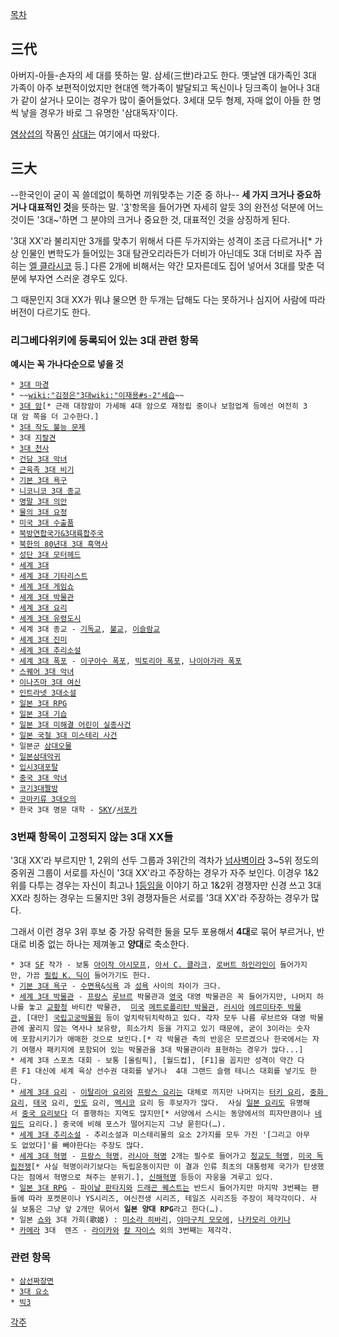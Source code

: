 [[목차]]

== 三代 ==
아버지-아들-손자의 세 대를 뜻하는 말. 삼세(三世)라고도 한다. 옛날엔 대가족인 3대 가족이 아주 보편적이었지만 현대엔 핵가족이 발달되고 독신이나 딩크족이 늘어나 3대가 같이 살거나 모이는 경우가 많이 줄어들었다. 3세대 모두 형제, 자매 없이 아들 한 명씩 낳을 경우가 바로 그 유명한 '삼대독자'이다.

[[염상섭]]의 작품인 [[삼대]]는 여기에서 따왔다.

== 三大 ==
--한국인이 굳이 꼭 쓸데없이 툭하면 끼워맞추는 기준 중 하나--
'''세 가지 크거나 중요하거나 대표적인 것'''을 뜻하는 말. '[[3]]'항목을 들어가면 자세히 알듯 3의 완전성 덕분에 어느 것이든 '3대~'하면 그 분야의 크거나 중요한 것, 대표적인 것을 상징하게 된다.

'3대 XX'라 불리지만 3개를 맞추기 위해서 다른 두가지와는 성격이 조금 다르거나[* 가상 인물인 변학도가 들어있는 3대 탐관오리라든가 더비가 아닌데도 3대 더비로 자주 꼽히는 [[엘 클라시코]] 등.] 다른 2개에 비해서는 약간 모자른데도 집어 넣어서 3대를 맞춘 덕분에 부자연 스러운 경우도 있다.

그 때문인지 3대 XX가 뭐냐 물으면 한 두개는 답해도 다는 못하거나 심지어 사람에 따라 버전이 다르기도 한다.


=== 리그베다위키에 등록되어 있는 3대 관련 항목 ===
'''예시는 꼭 가나다순으로 넣을 것'''

 * [[3대 마경]] 
 * ~~[[wiki:"김정은"3대 ]][[wiki:"이재용#s-2"세습]]~~
 * [[3대 암]][* 근래 대장암이 가세해 4대 암으로 재정립 중이나 보험업계 등에선 여전히 3대 암 쪽을 더 고수한다.]
 * [[3대 작도 불능 문제]]
 * 3대 [[지랄견]]
 * [[3대 천사]]
 * [[건담 3대 악녀]]
 * [[근육족 3대 비기]] 
 * [[기본 3대 욕구]]
 * [[니코니코 3대 종교]] 
 * [[명말 3대 의안]]
 * [[물의 3대 요정]] 
 * [[미국 3대 수출품]] 
 * [[북방연합국가&3대륙합주국]]
 * [[북한/80년대 3대 흑역사|북한의 80년대 3대 흑역사]]
 * [[성단 3대 모터헤드]]
 * [[세계 3대]]
 * [[세계 3대 기타리스트]]
 * [[세계 3대 게임쇼]]
 * [[세계 3대 박물관]]
 * [[세계 3대 요리]] 
 * [[세계 3대 유령도시]]
 * 세계 3대 종교 - [[기독교]], [[불교]], [[이슬람교]]
 * [[세계 3대 진미]] 
 * [[세계 3대 추리소설]] 
 * [[세계 3대 폭포]] - [[이구아수 폭포]], [[빅토리아 폭포]], [[나이아가라 폭포]]
 * [[스퀘어 3대 악녀]] 
 * [[이나즈마 3대 여신]] 
 * [[인트라넷 3대소설]] 
 * [[일본 3대 RPG]] 
 * [[일본 3대 기습]]
 * [[일본 3대 미해결 어린이 실종사건]]
 * [[일본 국철 3대 미스테리 사건]]
 * 일본군 [[삼대오물]]
 * [[일본삼대악귀]]
 * [[입시3대포탈]]
 * [[중국 3대 악녀]] 
 * [[코기3대짤방]]
 * [[코마키류 3대오의]]
 * 한국 3대 명문 대학 - [[SKY]]/[[서포카]]

=== 3번째 항목이 고정되지 않는 3대 XX들 ===
'3대 XX'라 부르지만 1, 2위의 선두 그룹과 3위간의 격차가 [[넘사벽]]이라 3~5위 정도의 중위권 그룹이 서로를 자신이 '3대 XX'라고 주장하는 경우가 자주 보인다. 
이경우 1&2위를 다투는 경우는 자신이 최고나 [[1등]]임을 이야기 하고 1&2위 경쟁자만 신경 쓰고 3대 XX라 칭하는 경우는 드물지만 3위 경쟁자들은 서로를 '3대 XX'라 주장하는 경우가 많다.

그래서 이런 경우 3위 후보 중 가장 유력한 둘을 모두 포용해서 '''4대'''로 묶어 부르거나, 반대로 비중 없는 하나는 제껴놓고 '''양대'''로 축소한다.

 * 3대 [[SF]] 작가 - 보통 [[아이작 아시모프]], [[아서 C. 클라크]], [[로버트 하인라인]]이 들어가지만, 가끔 [[필립 K. 딕]]이 들어가기도 한다. 
 * [[기본 3대 욕구]] - [[수면욕]]&[[식욕]] 과 [[성욕]] 사이의 차이가 크다.
 * [[세계 3대 박물관]] - [[프랑스]] [[루브르]] 박물관과 [[영국]] 대영 박물관은 꼭 들어가지만, 나머지 하나를 놓고 [[교황청]] 바티칸 박물관,  [[미국]] [[메트로폴리탄 박물관]], [[러시아]] [[에르미타주 박물관]], [대만] [[국립고궁박물원]] 등이 엎치락뒤치락하고 있다. 각자 모두 나름 루브르와 대영 박물관에 꿀리지 않는 역사나 보유량, 희소가치 등을 가지고 있기 때문에, 굳이 3이라는 숫자에 포함시키기가 애매한 것으로 보인다.[* 각 박물관 측의 반응은 모르겠으나 한국에서는 자기 여행사 패키지에 포함되어 있는 박물관을 3대 박물관이라 표현하는 경우가 많다...]
 * 세계 3대 스포츠 대회 - 보통 [올림픽], [월드컵], [F1]을 꼽지만 성격이 약간 다른 F1 대신에 세계 육상 선수권 대회를 넣거나  4대 그랜드 슬램 테니스 대회를 넣기도 한다.
 * [[세계 3대 요리]] - [[이탈리아 요리]]와 [[프랑스 요리]]는 대체로 끼지만 나머지는 [[터키 요리]], [[중화 요리]], [[태국]] 요리, [[인도]] 요리, [[멕시코]] 요리 등 후보자가 많다.  사실 [[일본 요리]]도 유명해서 [[중국 요리]]보다 더 흥행하는 지역도 많지만[* 서양에서 스시는 동양에서의 피자만큼이나 [[네임드]] 요리다.] 중국에 비해 포스가 떨어지는지 그냥 묻힌다(…).
 * [[세계 3대 추리소설]] - 추리소설과 미스테리물의 요소 2가지를 모두 가진 '[그리고 아무도 없었다]'를 빼야한다는 주장도 많다.
 * [[세계 3대 혁명]] - [[프랑스 혁명]], [[러시아 혁명]] 2개는 필수로 들어가고 [[청교도 혁명]], [[미국 독립전쟁]][* 사실 혁명이라기보다는 독립운동이지만 이 결과 인류 최초의 대통령제 국가가 탄생했다는 점에서 혁명으로 쳐주는 분위기.], [[신해혁명]] 등등이 자웅을 겨루고 있다.
 * [[일본 3대 RPG]] - [[파이날 판타지]]와 [[드래곤 퀘스트]]는 반드시 들어가지만 마지막 3번째는 팬들에 따라 포켓몬이나 YS시리즈, 여신전생 시리즈, 테일즈 시리즈등 주장이 제각각이다. 사실 보통은 그냥 앞 2개만 묶어서 '''일본 양대 RPG'''라고 한다(…).
 * 일본 [[쇼와]] 3대 가희(歌姬) : [[미소라 히바리]], [[야마구치 모모에]], [[나카모리 아키나]]
 * [[카메라]] 3대  렌즈 - [[라이카]]와 [[칼 자이스]] 외의 3번째는 제각각.
=== 관련 항목 ===
 * [[삼선짜장면]]
 * [[3대 요소]]
 * [[빅3]]

[[각주]]
